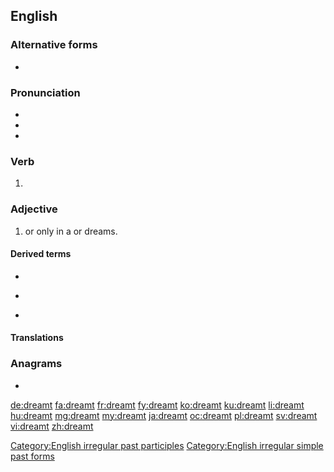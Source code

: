 ==English==

===Alternative forms===
* {{l/en|dreamed}} {{qualifier|regular form}}

===Pronunciation===
* {{IPA|/ˈdɹɛmt/}}
* {{audio|en-us-dreamt.ogg|Audio (US)}}
* {{rhymes|ɛmt}}

===Verb===
{{head|en}}

# {{en-past of|dream}}

===Adjective===
{{en-adj|-}}

# {{l/en|imagined|Imagined}} or only {{l/en|extant}} in a {{l/en|dream}} or dreams.

====Derived terms====
{{top3}}
* {{l/en|never-dreamt}}
{{mid3}}
* {{l/en|overdreamt}}
{{mid3}}
* {{l/en|undreamt}}
{{bottom}}

====Translations====
{{trans-top|imagined or only extant in a dream}}
{{trans-mid}}
{{trans-bottom}}

===Anagrams===
* {{l/en|marted}}

[[Category:English irregular past participles]]
[[Category:English irregular simple past forms]]

[[de:dreamt]]
[[fa:dreamt]]
[[fr:dreamt]]
[[fy:dreamt]]
[[ko:dreamt]]
[[ku:dreamt]]
[[li:dreamt]]
[[hu:dreamt]]
[[mg:dreamt]]
[[my:dreamt]]
[[ja:dreamt]]
[[oc:dreamt]]
[[pl:dreamt]]
[[sv:dreamt]]
[[vi:dreamt]]
[[zh:dreamt]]